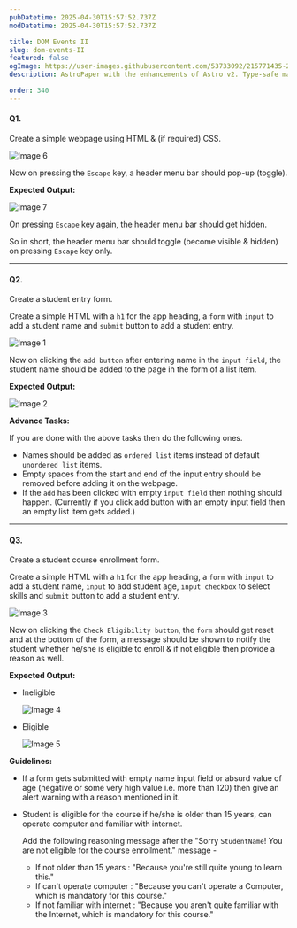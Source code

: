 ```yaml
---
pubDatetime: 2025-04-30T15:57:52.737Z
modDatetime: 2025-04-30T15:57:52.737Z

title: DOM Events II
slug: dom-events-II
featured: false
ogImage: https://user-images.githubusercontent.com/53733092/215771435-25408246-2309-4f8b-a781-1f3d93bdf0ec.png
description: AstroPaper with the enhancements of Astro v2. Type-safe markdown contents, bug fixes and better dev experience etc.

order: 340
---
```


#### Q1.

Create a simple webpage using HTML & (if required) CSS.

![Image 6](@/assets/images/courses/programming/webdev/js/exercises/dom-events-II/6.png)

Now on pressing the `Escape` key, a header menu bar should pop-up (toggle).

**Expected Output:**

![Image 7](@/assets/images/courses/programming/webdev/js/exercises/dom-events-II/7.png)

On pressing `Escape` key again, the header menu bar should get hidden.

So in short, the header menu bar should toggle (become visible & hidden) on pressing `Escape` key only.

---

#### Q2.

Create a student entry form.

Create a simple HTML with a `h1` for the app heading, a `form` with `input` to add a student name and `submit` button to add a student entry.

![Image 1](@/assets/images/courses/programming/webdev/js/exercises/dom-events-II/1.png)

Now on clicking the `add button` after entering name in the `input field`, the student name should be added to the page in the form of a list item.

**Expected Output:**

![Image 2](@/assets/images/courses/programming/webdev/js/exercises/dom-events-II/2.png)

**Advance Tasks:** 

If you are done with the above tasks then do the following ones.

- Names should be added as `ordered list` items instead of default `unordered list` items.
- Empty spaces from the start and end of the input entry should be removed before adding it on the webpage.
- If the `add` has been clicked with empty `input field` then nothing should happen. (Currently if you click add button with an empty input field then an empty list item gets added.)

---

#### Q3.

Create a student course enrollment form.

Create a simple HTML with a `h1` for the app heading, a `form` with `input` to add a student name, `input` to add student age, `input checkbox` to select skills and `submit` button to add a student entry.

![Image 3](@/assets/images/courses/programming/webdev/js/exercises/dom-events-II/3.png)

Now on clicking the `Check Eligibility button`, the `form` should get reset and at the bottom of the form, a message should be shown to notify the student whether he/she is eligible to enroll & if not eligible then provide a reason as well.

**Expected Output:**

- Ineligible

    ![Image 4](@/assets/images/courses/programming/webdev/js/exercises/dom-events-II/4.png)

- Eligible

    ![Image 5](@/assets/images/courses/programming/webdev/js/exercises/dom-events-II/5.png)

**Guidelines:**

- If a form gets submitted with empty name input field or absurd value of age (negative or some very high value i.e. more than 120) then give an alert
warning with a reason mentioned in it.

- Student is eligible for the course if he/she is older than 15 years, can operate computer and familiar with internet.

    Add the following reasoning message after the "Sorry `StudentName`! You are not eligible for the course enrollment." message -

    - If not older than 15 years : "Because you're still quite young to learn this."
    - If can't operate computer : "Because you can't operate a Computer, which is mandatory for this course."
    - If not familiar with internet : "Because you aren't quite familiar with the Internet, which is mandatory for this course."
